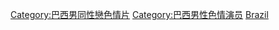 {{Catnav|頁面分類|人物|各國人物|各國演員|巴西演員}}
{{Catnav|頁面分類|人物|各職業人物|演员|色情演員}}
{{Catnav|頁面分類|...|电视剧|演员|色情演員}}
{{Catnav|頁面分類|...|演员|各國演員|巴西演員}}

{{Portal|巴西|色情|LGBT}}

[[Category:巴西男同性戀色情片|Category:巴西男同性戀色情片]]
[[Category:巴西男性色情演员|Category:巴西男性色情演员]]
[[Category:男同性戀色情片演員|Brazil]]